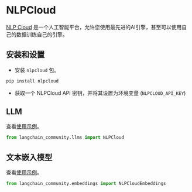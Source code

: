 # NLPCloud

[NLP Cloud](https://docs.nlpcloud.com/#introduction) 是一个人工智能平台，允许您使用最先进的AI引擎，甚至可以使用自己的数据训练自己的引擎。

## 安装和设置

- 安装 `nlpcloud` 包。

```bash
pip install nlpcloud
```

- 获取一个 NLPCloud API 密钥，并将其设置为环境变量 (`NLPCLOUD_API_KEY`)

## LLM

查看[使用示例](/docs/integrations/llms/nlpcloud)。

```python
from langchain_community.llms import NLPCloud
```

## 文本嵌入模型

查看[使用示例](/docs/integrations/text_embedding/nlp_cloud)。

```python
from langchain_community.embeddings import NLPCloudEmbeddings
```